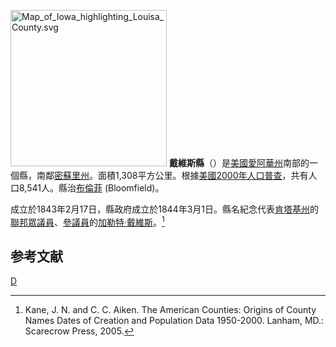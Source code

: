 {{noteTA
|T=zh-hans:戴维斯县 (艾奥瓦州);zh-hk:戴維斯縣 (艾奧瓦州);zh-tw:戴維斯郡 (愛阿華州);
}}

{{Otheruses|戴維斯縣|subject=美國愛阿華州的一個縣|other=同名的縣}}
[[File:Map_of_Iowa_highlighting_Louisa_County.svg|250px]]
'''戴維斯縣'''（{{lang-en|Davis County}}）是[[美國|美國]][[愛阿華州|愛阿華州]]南部的一個縣，南鄰[[密蘇里州|密蘇里州]]。面積1,308平方公里。根據[[美國2000年人口普查|美國2000年人口普查]]，共有人口8,541人。縣治[[布倫菲_(愛阿華州)|布倫菲]] (Bloomfield)。
	
成立於1843年2月17日，縣政府成立於1844年3月1日。縣名紀念代表[[肯塔基州|肯塔基州]]的[[美國眾議院|聯邦眾議員]]、[[美國參議院|參議員]]的[[加勒特·戴維斯|加勒特·戴維斯]]。<ref>Kane, J. N. and C. C. Aiken. The American Counties: Origins of County Names Dates of Creation and Population Data 1950-2000. Lanham, MD.: Scarecrow Press, 2005.</ref>

== 参考文献 ==
<div class="references-small">
<references />
</div>
{{iowa-stub}}

[[Category:艾奧瓦州行政區劃|D]]
{{爱荷华州}}